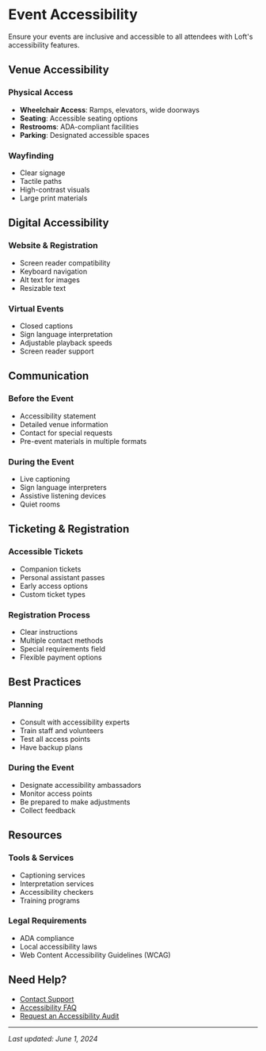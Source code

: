 # Event Accessibility

Ensure your events are inclusive and accessible to all attendees with Loft's accessibility features.

## Venue Accessibility

### Physical Access
- **Wheelchair Access**: Ramps, elevators, wide doorways
- **Seating**: Accessible seating options
- **Restrooms**: ADA-compliant facilities
- **Parking**: Designated accessible spaces

### Wayfinding
- Clear signage
- Tactile paths
- High-contrast visuals
- Large print materials

## Digital Accessibility

### Website & Registration
- Screen reader compatibility
- Keyboard navigation
- Alt text for images
- Resizable text

### Virtual Events
- Closed captions
- Sign language interpretation
- Adjustable playback speeds
- Screen reader support

## Communication

### Before the Event
- Accessibility statement
- Detailed venue information
- Contact for special requests
- Pre-event materials in multiple formats

### During the Event
- Live captioning
- Sign language interpreters
- Assistive listening devices
- Quiet rooms

## Ticketing & Registration

### Accessible Tickets
- Companion tickets
- Personal assistant passes
- Early access options
- Custom ticket types

### Registration Process
- Clear instructions
- Multiple contact methods
- Special requirements field
- Flexible payment options

## Best Practices

### Planning
- Consult with accessibility experts
- Train staff and volunteers
- Test all access points
- Have backup plans

### During the Event
- Designate accessibility ambassadors
- Monitor access points
- Be prepared to make adjustments
- Collect feedback

## Resources

### Tools & Services
- Captioning services
- Interpretation services
- Accessibility checkers
- Training programs

### Legal Requirements
- ADA compliance
- Local accessibility laws
- Web Content Accessibility Guidelines (WCAG)

## Need Help?
- [Contact Support](/troubleshooting/contact-support)
- [Accessibility FAQ](/troubleshooting/faq#accessibility)
- [Request an Accessibility Audit](#)

---
*Last updated: June 1, 2024*
